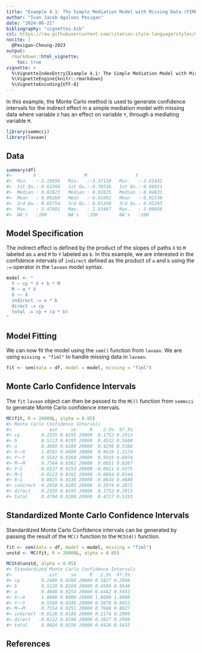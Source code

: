 ```yaml
---
title: "Example 4.1: The Simple Mediation Model with Missing Data (FIML)"
author: "Ivan Jacob Agaloos Pesigan"
date: "2024-06-21"
bibliography: "vignettes.bib"
csl: https://raw.githubusercontent.com/citation-style-language/styles/master/apa.csl
nocite: |
  @Pesigan-Cheung-2023
output:
  rmarkdown::html_vignette:
    toc: true
vignette: >
  %\VignetteIndexEntry{Example 4.1: The Simple Mediation Model with Missing Data (FIML)}
  %\VignetteEngine{knitr::rmarkdown}
  %\VignetteEncoding{UTF-8}
---
```


<!-- vignettes/example-4-1-simple-miss-fiml.Rmd is generated from .setup/vignettes/example-4-1-simple-miss-fiml.Rmd.orig. Please edit that file -->





In this example,
the Monte Carlo method is used to generate confidence intervals
for the indirect effect in a simple mediation model with missing data
where
variable `X` has an effect on variable `Y`,
through a mediating variable `M`.


``` r
library(semmcci)
library(lavaan)
```

## Data




``` r
summary(df)
#>        X                  M                  Y           
#>  Min.   :-3.19956   Min.   :-3.37128   Min.   :-3.61432  
#>  1st Qu.:-0.63268   1st Qu.:-0.70516   1st Qu.:-0.66921  
#>  Median : 0.02823   Median : 0.02825   Median :-0.04833  
#>  Mean   : 0.00269   Mean   :-0.01992   Mean   :-0.01538  
#>  3rd Qu.: 0.65754   3rd Qu.: 0.65240   3rd Qu.: 0.65293  
#>  Max.   : 3.47091   Max.   : 2.93497   Max.   : 3.09950  
#>  NA's   :100        NA's   :100        NA's   :100
```

## Model Specification

The indirect effect is defined by the product of the slopes
of paths `X` to `M` labeled as `a` and `M` to `Y` labeled as `b`.
In this example, we are interested in the confidence intervals of `indirect`
defined as the product of `a` and `b` using the `:=` operator
in the `lavaan` model syntax.


``` r
model <- "
  Y ~ cp * X + b * M
  M ~ a * X
  X ~~ X
  indirect := a * b
  direct := cp
  total := cp + (a * b)
"
```

## Model Fitting

We can now fit the model using the `sem()` function from `lavaan`.
We are using `missing = "fiml"` to handle missing data in `lavaan`.


``` r
fit <- sem(data = df, model = model, missing = "fiml")
```

## Monte Carlo Confidence Intervals

The `fit` `lavaan` object can then be passed to the `MC()` function from `semmcci`
to generate Monte Carlo confidence intervals.


``` r
MC(fit, R = 20000L, alpha = 0.05)
#> Monte Carlo Confidence Intervals
#>              est     se     R    2.5%  97.5%
#> cp        0.2335 0.0295 20000  0.1752 0.2913
#> b         0.5113 0.0295 20000  0.4532 0.5680
#> a         0.4809 0.0286 20000  0.4256 0.5368
#> X~~X      1.0591 0.0499 20000  0.9619 1.1574
#> Y~~Y      0.5542 0.0268 20000  0.5019 0.6074
#> M~~M      0.7564 0.0361 20000  0.6851 0.8267
#> Y~1      -0.0127 0.0253 20000 -0.0621 0.0375
#> M~1      -0.0223 0.0292 20000 -0.0804 0.0344
#> X~1       0.0025 0.0338 20000 -0.0645 0.0688
#> indirect  0.2458 0.0203 20000  0.2074 0.2871
#> direct    0.2335 0.0295 20000  0.1752 0.2913
#> total     0.4794 0.0288 20000  0.4217 0.5353
```

## Standardized Monte Carlo Confidence Intervals

Standardized Monte Carlo Confidence intervals can be generated by passing the result of the `MC()` function to the `MCStd()` function.


``` r
fit <- sem(data = df, model = model, missing = "fiml")
unstd <- MC(fit, R = 20000L, alpha = 0.05)
```


``` r
MCStd(unstd, alpha = 0.05)
#> Standardized Monte Carlo Confidence Intervals
#>              est     se     R   2.5%  97.5%
#> cp        0.2409 0.0298 20000 0.1827 0.2998
#> b         0.5128 0.0269 20000 0.4589 0.5646
#> a         0.4946 0.0254 20000 0.4442 0.5433
#> X~~X      1.0000 0.0000 20000 1.0000 1.0000
#> Y~~Y      0.5568 0.0249 20000 0.5078 0.6052
#> M~~M      0.7554 0.0251 20000 0.7048 0.8027
#> indirect -0.0128 0.0188 20000 0.2174 0.2909
#> direct   -0.0222 0.0298 20000 0.1827 0.2998
#> total     0.0024 0.0256 20000 0.4426 0.5435
```

## References
